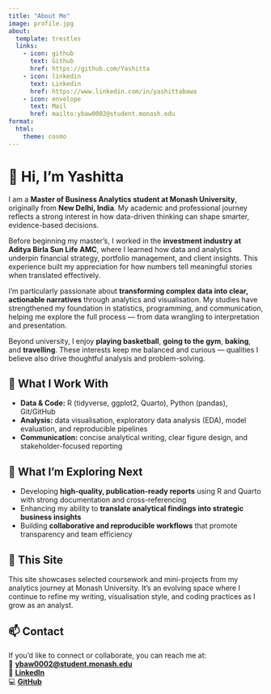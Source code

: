 ```yaml
---
title: "About Me"
image: profile.jpg
about:
  template: trestles
  links:
    - icon: github
      text: Github
      href: https://github.com/Yashitta
    - icon: linkedin
      text: Linkedin
      href: https://www.linkedin.com/in/yashittabawa
    - icon: envelope
      text: Mail
      href: mailto:ybaw0002@student.monash.edu
format:
  html:
    theme: cosmo
---
```


# 👋 Hi, I'm Yashitta

I am a **Master of Business Analytics student at Monash University**, originally from **New Delhi, India**. My academic and professional journey reflects a strong interest in how data-driven thinking can shape smarter, evidence-based decisions.  

Before beginning my master’s, I worked in the **investment industry at Aditya Birla Sun Life AMC**, where I learned how data and analytics underpin financial strategy, portfolio management, and client insights. This experience built my appreciation for how numbers tell meaningful stories when translated effectively.  

I’m particularly passionate about **transforming complex data into clear, actionable narratives** through analytics and visualisation. My studies have strengthened my foundation in statistics, programming, and communication, helping me explore the full process — from data wrangling to interpretation and presentation.  

Beyond university, I enjoy **playing basketball**, **going to the gym**, **baking**, and **travelling**. These interests keep me balanced and curious — qualities I believe also drive thoughtful analysis and problem-solving.  

## 🧰 What I Work With

- **Data & Code:** R (tidyverse, ggplot2, Quarto), Python (pandas), Git/GitHub  
- **Analysis:** data visualisation, exploratory data analysis (EDA), model evaluation, and reproducible pipelines  
- **Communication:** concise analytical writing, clear figure design, and stakeholder-focused reporting  

## 🎯 What I’m Exploring Next

- Developing **high-quality, publication-ready reports** using R and Quarto with strong documentation and cross-referencing  
- Enhancing my ability to **translate analytical findings into strategic business insights**  
- Building **collaborative and reproducible workflows** that promote transparency and team efficiency  

## 📌 This Site

This site showcases selected coursework and mini-projects from my analytics journey at Monash University. It’s an evolving space where I continue to refine my writing, visualisation style, and coding practices as I grow as an analyst.  

## 📫 Contact

If you’d like to connect or collaborate, you can reach me at:  
📧 **[ybaw0002@student.monash.edu](mailto:ybaw0002@student.monash.edu)**  
🔗 **[LinkedIn](https://www.linkedin.com/in/yashittabawa)**  
💻 **[GitHub](https://github.com/Yashitta)**  

